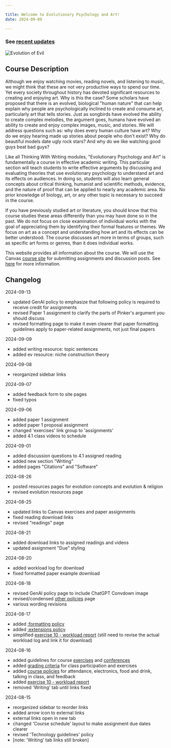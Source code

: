 ```yaml
---

title: Welcome to Evolutionary Psychology and Art!
date: 2024-09-09

---
```


### See [recent updates](/#changelog)

<img src="/images/evolution_of_evil.jpg" alt="Evolution of Evil" />

## Course Description

Although we enjoy watching movies, reading novels, and listening to music, we might think that these are not very productive ways to spend our time. Yet every society throughout history has devoted significant resources to creating and enjoying art. Why is this the case? Some scholars have proposed that there is an evolved, biological "human nature" that can help explain why people are psychologically inclined to create and consume art, particularly art that tells stories. Just as songbirds have evolved the ability to create complex melodies, the argument goes, humans have evolved an ability to create and enjoy complex images, music, and stories. We will address questions such as: why does every human culture have art? Why do we enjoy hearing made up stories about people who don't exist? Why do beautiful models date ugly rock stars? And why do we like watching good guys beat bad guys?

Like all Thinking With Writing modules, "Evolutionary Psychology and Art" is fundamentally a course in effective academic writing. This particular section will teach students to write effective arguments by discussing and evaluating theories that use evolutionary psychology to understand art and its effects on audiences. In doing so, students will also learn general concepts about critical thinking, humanist and scientific methods, evidence, and the nature of proof that can be applied to nearly any academic area. No prior knowledge of biology, art, or any other topic is necessary to succeed in the course.

If you have previously studied art or literature, you should know that this course studies these areas differently than you may have done so in the past. We do not focus on close examination of individual works with the goal of appreciating them by identifying their formal features or themes. We focus on art as a concept and understanding how art and its effects can be better understood. The course discusses art more in terms of groups, such as specific art forms or genres, than it does individual works.

This website provides all information about the course. We will use the Canvas [course site](https://canvas.nus.edu.sg/courses/66393) for submitting assignments and discussion posts. See [here](/course-info/tech-guidelines/) for more information.

## Changelog

2024-09-13

- updated GenAI policy to emphasize that following policy is required to receive credit for assignments
- revised Paper 1 assignment to clarify the parts of Pinker's argument you should discuss
- revised formatting page to make it even clearer that paper formatting guidelines apply to paper-related assignments, not just final papers

2024-09-09

- added writing resource: topic sentences
- added ev resource: niche construction theory

2024-09-08

- reorganized sidebar links

2024-09-07

- added feedback form to site pages
- fixed typos

2024-09-06

- added paper 1 assignment
- added paper 1 proposal assignment
- changed 'exercises' link group to 'assignments'
- added 4.1 class videos to schedule

2024-09-01

- added discussion questions to 4.1 assigned reading
- added new section "Writing"
- added pages "Citations" and "Software"

2024-08-26

- posted resources pages for evolution concepts and evolution & religion
- revised evolution resources page

2024-08-25

- updated links to Canvas exercises and paper assignments
- fixed reading download links
- revised "readings" page

2024-08-21

- added download links to assigned readings and videos
- updated assignment "Due" styling

2024-08-20

- added workload log for download
- fixed formatted paper example download

2024-08-18

- revised GenAI policy page to include ChatGPT Convdown image
- revised/condensed [other policies](course-ntw2029/course-info/policies) page
- various wording revisions

2024-08-17

- added [:formatting policy](course-ntw2029/assignments/formatting)
- added [:extensions policy](course-ntw2029/course-info/extensions)
- simplified [exercise 10 - workload report](course-ntw2029/exercises/e10-workload) (still need to revise the actual workload log and link it for download)

2024-08-16

- added guidelines for course [exercises](course-ntw2029/exercises/ex-guidelines) and [conferences](course-ntw2029/general-info/conferences)
- added [grading criteria](course-ntw2029/course-info/grading) for class participation and exercises
- added [course policies](course-ntw2029/course-info/policies) for attendance, electronics, food and drink, talking in class, and feedback
- added [exercise 10 - workload report](course-ntw2029/exercises/e10-workload)
- removed 'Writing' tab until links fixed

2024-08-15

- reorganized sidebar to reorder links
- added arrow icon to external links
- external links open in new tab
- changed 'Course schedule' layout to make assignment due dates clearer
- revised 'Technology guidelines' policy
- [note: 'Writing' tab links still broken]
